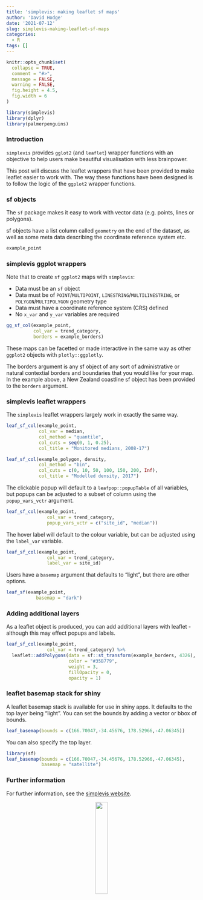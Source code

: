```yaml
---
title: 'simplevis: making leaflet sf maps'
author: 'David Hodge'
date: '2021-07-12'
slug: simplevis-making-leaflet-sf-maps
categories:
  - R
tags: []
---
```


```r
knitr::opts_chunk$set(
  collapse = TRUE,
  comment = "#>",
  message = FALSE,
  warning = FALSE,
  fig.height = 4.5, 
  fig.width = 6
)
```

```r
library(simplevis)
library(dplyr)
library(palmerpenguins)
```

### Introduction

`simplevis` provides `gglot2` (and `leaflet`) wrapper functions with an objective to help users make beautiful visualisation with less brainpower.

This post will discuss the leaflet wrappers that have been provided to make leaflet easier to work with.
The way these functions have been designed is to follow the logic of the `ggplot2` wrapper functions. 

### sf objects

The `sf` package makes it easy to work with vector data (e.g. points, lines or polygons).

sf objects have a list column called `geometry` on the end of the dataset, as well as some meta data describing the coordinate reference system etc. 

```r
example_point
```
### simplevis ggplot wrappers

Note that to create `sf` `ggplot2` maps with `simplevis`:

* Data must be an `sf` object 
* Data must be of `POINT`/`MULTIPOINT`, `LINESTRING`/`MULTILINESTRING`, or `POLYGON`/`MULTIPOLYGON` geometry type
* Data must have a coordinate reference system (CRS) defined
* No `x_var` and `y_var` variables are required

```r
gg_sf_col(example_point,  
          col_var = trend_category, 
          borders = example_borders)
```

These maps can be facetted or made interactive in the same way as other `ggplot2` objects  with `plotly::ggplotly`.

The borders argument is any sf object of any sort of administrative or natural contextial borders and boundaries that you would like for your map. In the example above, a New Zealand coastline sf object has been provided to the `borders` argument.

### simplevis leaflet wrappers

The `simplevis` leaflet wrappers largely work in exactly the same way.

```r
leaf_sf_col(example_point, 
            col_var = median, 
            col_method = "quantile",
            col_cuts = seq(0, 1, 0.25),
            col_title = "Monitored medians, 2008-17")
```


```r
leaf_sf_col(example_polygon, density, 
            col_method = "bin", 
            col_cuts = c(0, 10, 50, 100, 150, 200, Inf), 
            col_title = "Modelled density, 2017")
```

The clickable popup will default to a `leafpop::popupTable` of all variables, but popups can be adjusted to a subset of column using the `popup_vars_vctr` argument.

```r
leaf_sf_col(example_point, 
               col_var = trend_category, 
               popup_vars_vctr = c("site_id", "median"))
```

The hover label will default to the colour variable, but can be adjusted using the `label_var` variable. 

```r
leaf_sf_col(example_point, 
               col_var = trend_category, 
               label_var = site_id)
```

Users have a `basemap` argument that defaults to "light", but there are other options.

```r
leaf_sf(example_point, 
           basemap = "dark")
```

### Adding additional layers

As a leaflet object is produced, you can add additional layers with leaflet - although this may effect popups and labels.

```r
leaf_sf_col(example_point, 
               col_var = trend_category) %>% 
  leaflet::addPolygons(data = sf::st_transform(example_borders, 4326), 
                       color = "#35B779", 
                       weight = 3, 
                       fillOpacity = 0, 
                       opacity = 1)
```

### leaflet basemap stack for shiny

A leaflet basemap stack is available for use in shiny apps. It defaults to the top layer being "light". You can set the bounds by adding a vector or bbox of bounds.

```r
leaf_basemap(bounds = c(166.70047,-34.45676, 178.52966,-47.06345))
```

You can also specify the top layer.

```r
library(sf)
leaf_basemap(bounds = c(166.70047,-34.45676, 178.52966,-47.06345), 
             basemap = "satellite") 
```


### Further information

For further information, see the [simplevis website](https://statisticsnz.github.io/simplevis/).

<center>

![](logo.png){width=25%}